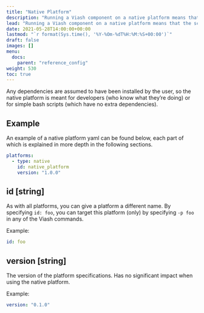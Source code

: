 ```yaml
---
title: "Native Platform"
description: "Running a Viash component on a native platform means that the script will be executed in your current environment."
lead: "Running a Viash component on a native platform means that the script will be executed in your current environment."
date: 2021-05-28T14:00:00+00:00
lastmod: "`r format(Sys.time(), '%Y-%Om-%dT%H:%M:%S+00:00')`"
draft: false
images: []
menu:
  docs:
    parent: "reference_config"
weight: 530
toc: true
---
```



Any dependencies are assumed to have been installed by the user, so the native platform is meant for developers (who know what they're doing) or for simple bash scripts (which have no extra dependencies).

## Example
An example of a native platform yaml can be found below, each part of which is explained in more depth in the following sections. 

```yaml
platforms:
  - type: native
    id: native_platform
    version: "1.0.0"
```

## id [string] {#id}
As with all platforms, you can give a platform a different name. By specifying `id: foo`, you can target this platform (only) by specifying `-p foo` in any of the Viash commands.

Example:
```yaml
id: foo
```

## version [string] {#version}
The version of the platform specifications. Has no significant impact when using the native platform.

Example:
```yaml
version: "0.1.0"
```


